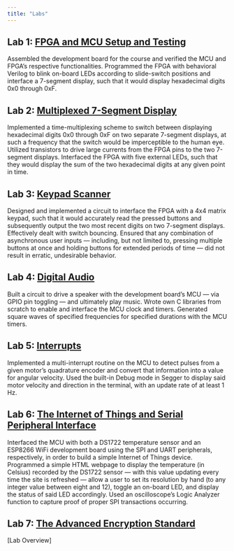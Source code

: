 ```yaml
---
title: "Labs"
---
```


## Lab 1: [FPGA and MCU Setup and Testing](labs/lab1/lab1.qmd)
Assembled the development board for the course and verified the MCU and FPGA's respective functionalities.
Programmed the FPGA with behavioral Verilog to blink on-board LEDs according to slide-switch positions and interface a 7-segment display, such that it would display hexadecimal digits 0x0 through 0xF.

## Lab 2: [Multiplexed 7-Segment Display](labs/lab2/lab2.qmd)
Implemented a time-multiplexing scheme to switch between displaying hexadecimal digits 0x0 through 0xF on two separate 7-segment displays, at such a frequency that the switch would be imperceptible to the human eye.
Utilized transistors to drive large currents from the FPGA pins to the two 7-segment displays.
Interfaced the FPGA with five external LEDs, such that they would display the sum of the two hexadecimal digits at any given point in time.

## Lab 3: [Keypad Scanner](labs/lab3/lab3.qmd)
Designed and implemented a circuit to interface the FPGA with a 4x4 matrix keypad, such that it would accurately read the pressed buttons and subsequently output the two most recent digits on two 7-segment displays.
Effectively dealt with switch bouncing.
Ensured that any combination of asynchronous user inputs — including, but not limited to, pressing multiple buttons at once and holding buttons for extended periods of time — did not result in erratic, undesirable behavior.

## Lab 4: [Digital Audio](labs/lab4/lab4.qmd)
Built a circuit to drive a speaker with the development board's MCU — via GPIO pin toggling — and ultimately play music.
Wrote own C libraries from scratch to enable and interface the MCU clock and timers.
Generated square waves of specified frequencies for specified durations with the MCU timers.

## Lab 5: [Interrupts](labs/lab5/lab5.qmd)
Implemented a multi-interrupt routine on the MCU to detect pulses from a given motor's quadrature encoder and convert that information into a value for angular velocity.
Used the built-in Debug mode in Segger to display said motor velocity and direction in the terminal, with an update rate of at least 1 Hz.

## Lab 6: [The Internet of Things and Serial Peripheral Interface](labs/lab6/lab6.qmd)
Interfaced the MCU with both a DS1722 temperature sensor and an ESP8266 WiFi development board using the SPI and UART peripherals, respectively, in order to build a simple Internet of Things device.
Programmed a simple HTML webpage to display the temperature (in Celsius) recorded by the DS1722 sensor — with this value updating every time the site is refreshed — allow a user to set its resolution by hand (to any integer value between eight and 12), toggle an on-board LED, and display the status of said LED accordingly.
Used an oscilloscope's Logic Analyzer function to capture proof of proper SPI transactions occurring.

## Lab 7: [The Advanced Encryption Standard](labs/lab7/lab7.qmd)
[Lab Overview]